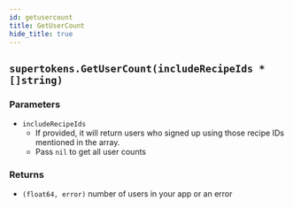 ```yaml
---
id: getusercount
title: GetUserCount
hide_title: true
---
```


## `supertokens.GetUserCount(includeRecipeIds *[]string)`

### Parameters
- `includeRecipeIds`
    - If provided, it will return users who signed up using those recipe IDs mentioned in the array.
    - Pass `nil` to get all user counts

### Returns
- `(float64, error)` number of users in your app or an error